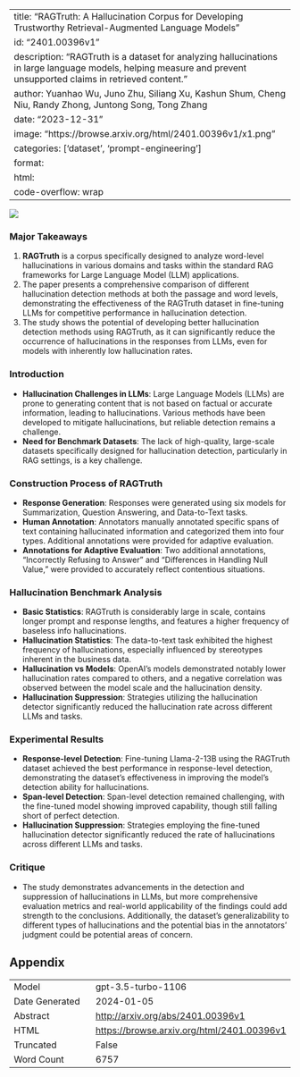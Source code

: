 
---
title: "RAGTruth: A Hallucination Corpus for Developing Trustworthy Retrieval-Augmented Language Models"
id: "2401.00396v1"
description: "RAGTruth is a dataset for analyzing hallucinations in large language models, helping measure and prevent unsupported claims in retrieved content."
author: Yuanhao Wu, Juno Zhu, Siliang Xu, Kashun Shum, Cheng Niu, Randy Zhong, Juntong Song, Tong Zhang
date: "2023-12-31"
image: "https://browse.arxiv.org/html/2401.00396v1/x1.png"
categories: ['dataset', 'prompt-engineering']
format:
  html:
    code-overflow: wrap
---

![](https://browse.arxiv.org/html/2401.00396v1/x1.png)

### Major Takeaways

1. **RAGTruth** is a corpus specifically designed to analyze word-level hallucinations in various domains and tasks within the standard RAG frameworks for Large Language Model (LLM) applications.
2. The paper presents a comprehensive comparison of different hallucination detection methods at both the passage and word levels, demonstrating the effectiveness of the RAGTruth dataset in fine-tuning LLMs for competitive performance in hallucination detection.
3. The study shows the potential of developing better hallucination detection methods using RAGTruth, as it can significantly reduce the occurrence of hallucinations in the responses from LLMs, even for models with inherently low hallucination rates.

### Introduction
- **Hallucination Challenges in LLMs**: Large Language Models (LLMs) are prone to generating content that is not based on factual or accurate information, leading to hallucinations. Various methods have been developed to mitigate hallucinations, but reliable detection remains a challenge.
- **Need for Benchmark Datasets**: The lack of high-quality, large-scale datasets specifically designed for hallucination detection, particularly in RAG settings, is a key challenge.

### Construction Process of RAGTruth
- **Response Generation**: Responses were generated using six models for Summarization, Question Answering, and Data-to-Text tasks.
- **Human Annotation**: Annotators manually annotated specific spans of text containing hallucinated information and categorized them into four types. Additional annotations were provided for adaptive evaluation.
- **Annotations for Adaptive Evaluation**: Two additional annotations, "Incorrectly Refusing to Answer" and "Differences in Handling Null Value," were provided to accurately reflect contentious situations.

### Hallucination Benchmark Analysis
- **Basic Statistics**: RAGTruth is considerably large in scale, contains longer prompt and response lengths, and features a higher frequency of baseless info hallucinations.
- **Hallucination Statistics**: The data-to-text task exhibited the highest frequency of hallucinations, especially influenced by stereotypes inherent in the business data.
- **Hallucination vs Models**: OpenAI’s models demonstrated notably lower hallucination rates compared to others, and a negative correlation was observed between the model scale and the hallucination density.
- **Hallucination Suppression**: Strategies utilizing the hallucination detector significantly reduced the hallucination rate across different LLMs and tasks.

### Experimental Results
- **Response-level Detection**: Fine-tuning Llama-2-13B using the RAGTruth dataset achieved the best performance in response-level detection, demonstrating the dataset's effectiveness in improving the model’s detection ability for hallucinations.
- **Span-level Detection**: Span-level detection remained challenging, with the fine-tuned model showing improved capability, though still falling short of perfect detection.
- **Hallucination Suppression**: Strategies employing the fine-tuned hallucination detector significantly reduced the rate of hallucinations across different LLMs and tasks.

### Critique
- The study demonstrates advancements in the detection and suppression of hallucinations in LLMs, but more comprehensive evaluation metrics and real-world applicability of the findings could add strength to the conclusions. Additionally, the dataset's generalizability to different types of hallucinations and the potential bias in the annotators' judgment could be potential areas of concern.

## Appendix

|          |          |
|----------|----------|
| Model     | gpt-3.5-turbo-1106       |
| Date Generated     | 2024-01-05       |
| Abstract | [http://arxiv.org/abs/2401.00396v1](http://arxiv.org/abs/2401.00396v1)        |
| HTML     | [https://browse.arxiv.org/html/2401.00396v1](https://browse.arxiv.org/html/2401.00396v1)       |
| Truncated       | False       |
| Word Count       | 6757       |